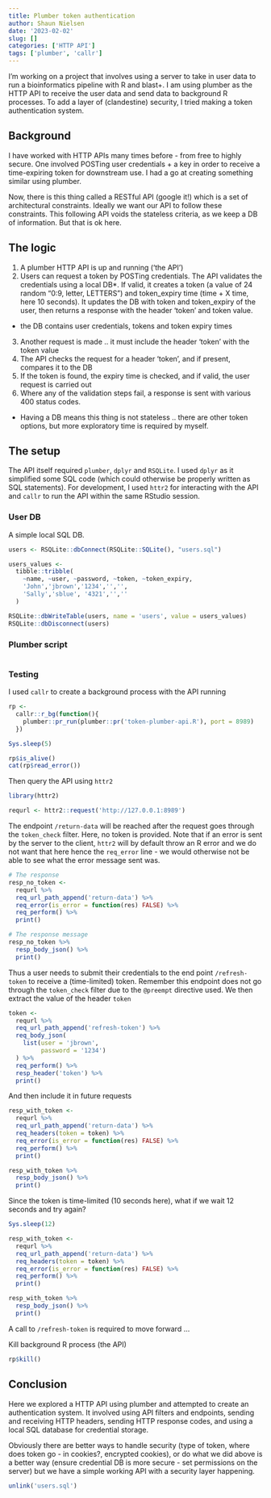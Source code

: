 ```yaml
---
title: Plumber token authentication
author: Shaun Nielsen
date: '2023-02-02'
slug: []
categories: ['HTTP API']
tags: ['plumber', 'callr']
---
```


I'm working on a project that involves using a server to take in user data to run a bioinformatics pipeline with R and blast+. I am using plumber as the HTTP API to receive the user data and send data to background R processes. To add a layer of (clandestine) security, I tried making a token authentication system.

<!--more-->

## Background

I have worked with HTTP APIs many times before - from free to highly secure. One involved POSTing user credentials + a key in order to receive a time-expiring token for downstream use. I had a go at creating something similar using plumber.

Now, there is this thing called a RESTful API (google it!) which is a set of architectural constraints. Ideally we want our API to follow these constraints. This following API voids the stateless criteria, as we keep a DB of information. But that is ok here.

## The logic

1.  A plumber HTTP API is up and running ('the API')
2.  Users can request a token by POSTing credentials. The API validates the credentials using a local DB\*. If valid, it creates a token (a value of 24 random "0:9, letter, LETTERS") and token_expiry time (time + X time, here 10 seconds). It updates the DB with token and token_expiry of the user, then returns a response with the header 'token' and token value.

-   the DB contains user credentials, tokens and token expiry times

3.  Another request is made .. it must include the header 'token' with the token value
4.  The API checks the request for a header 'token', and if present, compares it to the DB
5.  If the token is found, the expiry time is checked, and if valid, the user request is carried out
6.  Where any of the validation steps fail, a response is sent with various 400 status codes.

-   Having a DB means this thing is not stateless .. there are other token options, but more exploratory time is required by myself.

## The setup

The API itself required `plumber`, `dplyr` and `RSQLite`. I used `dplyr` as it simplified some SQL code (which could otherwise be properly written as SQL statements). For development, I used `httr2` for interacting with the API and `callr` to run the API within the same RStudio session.

### User DB

A simple local SQL DB.

```r
users <- RSQLite::dbConnect(RSQLite::SQLite(), "users.sql")

users_values <-
  tibble::tribble(
    ~name, ~user, ~password, ~token, ~token_expiry,
    'John','jbrown','1234','','',
    'Sally','sblue', '4321','',''
  )

RSQLite::dbWriteTable(users, name = 'users', value = users_values)
RSQLite::dbDisconnect(users)
```

### Plumber script

```r
```

### Testing

I used `callr` to create a background process with the API running

```r
rp <- 
  callr::r_bg(function(){ 
    plumber::pr_run(plumber::pr('token-plumber-api.R'), port = 8989)
  })
```

```r
Sys.sleep(5)
```

```r
rp$is_alive()
cat(rp$read_error())
```

Then query the API using `httr2`

```r
library(httr2)

requrl <- httr2::request('http://127.0.0.1:8989')
```

The endpoint `/return-data` will be reached after the request goes through the `token_check` filter. Here, no token is provided. Note that if an error is sent by the server to the client, `httr2` will by default throw an R error and we do not want that here hence the `req_error` line - we would otherwise not be able to see what the error message sent was.

```r
# The response
resp_no_token <-
  requrl %>% 
  req_url_path_append('return-data') %>% 
  req_error(is_error = function(res) FALSE) %>% 
  req_perform() %>% 
  print()

# The response message
resp_no_token %>% 
  resp_body_json() %>% 
  print()
```

Thus a user needs to submit their credentials to the end point `/refresh-token` to receive a (time-limited) token. Remember this endpoint does not go through the `token_check` filter due to the `@preempt` directive used. We then extract the value of the header `token`

```r
token <-
  requrl %>% 
  req_url_path_append('refresh-token') %>% 
  req_body_json(
    list(user = 'jbrown',
         password = '1234')
  ) %>% 
  req_perform() %>% 
  resp_header('token') %>% 
  print()
```

And then include it in future requests

```r
resp_with_token <-
  requrl %>% 
  req_url_path_append('return-data') %>% 
  req_headers(token = token) %>% 
  req_error(is_error = function(res) FALSE) %>% 
  req_perform() %>% 
  print()

resp_with_token %>% 
  resp_body_json() %>% 
  print()
```

Since the token is time-limited (10 seconds here), what if we wait 12 seconds and try again?

```r
Sys.sleep(12)
```

```r
resp_with_token <-
  requrl %>% 
  req_url_path_append('return-data') %>% 
  req_headers(token = token) %>% 
  req_error(is_error = function(res) FALSE) %>% 
  req_perform() %>% 
  print()

resp_with_token %>% 
  resp_body_json() %>% 
  print()
```

A call to `/refresh-token` is required to move forward ...

Kill background R process (the API)

```r
rp$kill()
```

## Conclusion

Here we explored a HTTP API using plumber and attempted to create an authentication system. It involved using API filters and endpoints, sending and receiving HTTP headers, sending HTTP response codes, and using a local SQL database for credential storage.

Obviously there are better ways to handle security (type of token, where does token go - in cookies?, encrypted cookies), or do what we did above is a better way (ensure credential DB is more secure - set permissions on the server) but we have a simple working API with a security layer happening.

```r
unlink('users.sql')
```
